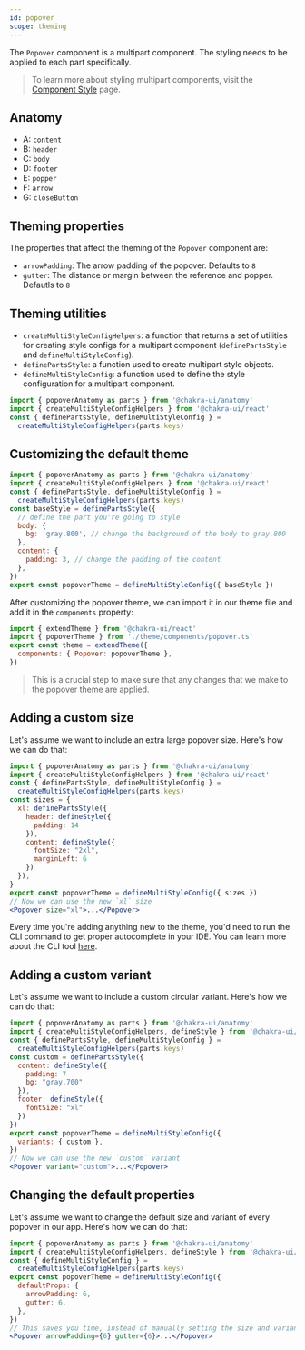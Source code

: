 ```yaml
---
id: popover
scope: theming
---
```


The `Popover` component is a multipart component. The styling needs to be
applied to each part specifically.

> To learn more about styling multipart components, visit the
> [Component Style](/docs/styled-system/component-style#styling-multipart-components)
> page.
## Anatomy

- A: `content`
- B: `header`
- C: `body`
- D: `footer`
- E: `popper`
- F: `arrow`
- G: `closeButton`

## Theming properties

The properties that affect the theming of the `Popover` component are:

- `arrowPadding`: The arrow padding of the popover. Defaults to `8`
- `gutter`: The distance or margin between the reference and popper. Defautls to
  `8`

## Theming utilities

- `createMultiStyleConfigHelpers`: a function that returns a set of utilities
  for creating style configs for a multipart component (`definePartsStyle` and
  `defineMultiStyleConfig`).
- `definePartsStyle`: a function used to create multipart style objects.
- `defineMultiStyleConfig`: a function used to define the style configuration
  for a multipart component.

```jsx live=false
import { popoverAnatomy as parts } from '@chakra-ui/anatomy'
import { createMultiStyleConfigHelpers } from '@chakra-ui/react'
const { definePartsStyle, defineMultiStyleConfig } =
  createMultiStyleConfigHelpers(parts.keys)
```

## Customizing the default theme

```jsx live=false
import { popoverAnatomy as parts } from '@chakra-ui/anatomy'
import { createMultiStyleConfigHelpers } from '@chakra-ui/react'
const { definePartsStyle, defineMultiStyleConfig } =
  createMultiStyleConfigHelpers(parts.keys)
const baseStyle = definePartsStyle({
  // define the part you're going to style
  body: {
    bg: 'gray.800', // change the background of the body to gray.800
  },
  content: {
    padding: 3, // change the padding of the content
  },
})
export const popoverTheme = defineMultiStyleConfig({ baseStyle })
```

After customizing the popover theme, we can import it in our theme file and add
it in the `components` property:

```jsx live=false
import { extendTheme } from '@chakra-ui/react'
import { popoverTheme } from './theme/components/popover.ts'
export const theme = extendTheme({
  components: { Popover: popoverTheme },
})
```

> This is a crucial step to make sure that any changes that we make to the
> popover theme are applied.
## Adding a custom size

Let's assume we want to include an extra large popover size. Here's how we can
do that:

```jsx live=false
import { popoverAnatomy as parts } from '@chakra-ui/anatomy'
import { createMultiStyleConfigHelpers } from '@chakra-ui/react'
const { definePartsStyle, defineMultiStyleConfig } =
  createMultiStyleConfigHelpers(parts.keys)
const sizes = {
  xl: definePartsStyle({
    header: defineStyle({
      padding: 14
    }),
    content: defineStyle({
      fontSize: "2xl",
      marginLeft: 6
    })
  }),
}
export const popoverTheme = defineMultiStyleConfig({ sizes })
// Now we can use the new `xl` size
<Popover size="xl">...</Popover>
```

Every time you're adding anything new to the theme, you'd need to run the CLI
command to get proper autocomplete in your IDE. You can learn more about the CLI
tool [here](/docs/styled-system/cli).

## Adding a custom variant

Let's assume we want to include a custom circular variant. Here's how we can do
that:

```jsx live=false
import { popoverAnatomy as parts } from '@chakra-ui/anatomy'
import { createMultiStyleConfigHelpers, defineStyle } from '@chakra-ui/react'
const { definePartsStyle, defineMultiStyleConfig } =
  createMultiStyleConfigHelpers(parts.keys)
const custom = definePartsStyle({
  content: defineStyle({
    padding: 7
    bg: "gray.700"
  }),
  footer: defineStyle({
    fontSize: "xl"
  })
})
export const popoverTheme = defineMultiStyleConfig({
  variants: { custom },
})
// Now we can use the new `custom` variant
<Popover variant="custom">...</Popover>
```

## Changing the default properties

Let's assume we want to change the default size and variant of every popover in
our app. Here's how we can do that:

```jsx live=false
import { popoverAnatomy as parts } from '@chakra-ui/anatomy'
import { createMultiStyleConfigHelpers, defineStyle } from '@chakra-ui/react'
const { defineMultiStyleConfig } =
  createMultiStyleConfigHelpers(parts.keys)
export const popoverTheme = defineMultiStyleConfig({
  defaultProps: {
    arrowPadding: 6,
    gutter: 6,
  },
})
// This saves you time, instead of manually setting the size and variant every time you use a popover:
<Popover arrowPadding={6} gutter={6}>...</Popover>
```